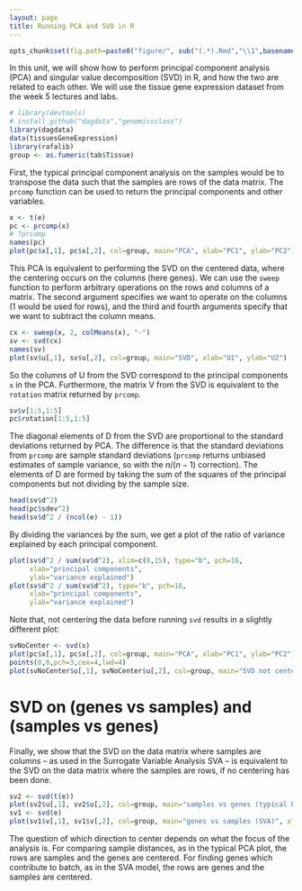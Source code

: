 ---
layout: page
title: Running PCA and SVD in R
---

```{r options, echo=FALSE}
opts_chunk$set(fig.path=paste0("figure/", sub("(.*).Rmd","\\1",basename(knitr:::knit_concord$get('infile'))), "-"))
```

In this unit, we will show how to perform principal component analysis (PCA) and singular value decomposition (SVD) in R, and how the two are related to each other. We will use the tissue gene expression dataset from the week 5 lectures and labs.

```{r}
# library(devtools)
# install_github("dagdata","genomicsclass")
library(dagdata)
data(tissuesGeneExpression)
library(rafalib)
group <- as.fumeric(tab$Tissue)
```


First, the typical principal component analysis on the samples would be to transpose the data such that the samples are rows of the data matrix. The `prcomp` function can be used to return the principal components and other variables.

```{r}
x <- t(e)
pc <- prcomp(x)
# ?prcomp
names(pc)
plot(pc$x[,1], pc$x[,2], col=group, main="PCA", xlab="PC1", ylab="PC2")
```

This PCA is equivalent to performing the SVD on the centered data, where the centering occurs on the columns (here genes). We can use the `sweep` function to perform arbitrary operations on the rows and columns of a matrix. The second argument specifies we want to operate on the columns (1 would be used for rows), and the third and fourth arguments specify that we want to subtract the column means.

```{r}
cx <- sweep(x, 2, colMeans(x), "-")
sv <- svd(cx)
names(sv)
plot(sv$u[,1], sv$u[,2], col=group, main="SVD", xlab="U1", ylab="U2")
```

So the columns of U from the SVD correspond to the principal components `x` in the PCA. Furthermore, the matrix V from the SVD is equivalent to the `rotation` matrix returned by `prcomp`.

```{r}
sv$v[1:5,1:5]
pc$rotation[1:5,1:5]
```

The diagonal elements of D from the SVD are proportional to the standard deviations returned by PCA. The difference is that the standard deviations from `prcomp` are sample standard deviations (`prcomp` returns unbiased estimates of sample variance, so with the $n / (n - 1)$ correction). The elements of D are formed by taking the sum of the squares of the principal components but not dividing by the sample size.

```{r}
head(sv$d^2)
head(pc$sdev^2)
head(sv$d^2 / (ncol(e) - 1))
```

By dividing the variances by the sum, we get a plot of the ratio of variance explained by each principal component.

```{r}
plot(sv$d^2 / sum(sv$d^2), xlim=c(0,15), type="b", pch=16,
     xlab="principal components", 
     ylab="variance explained")
plot(sv$d^2 / sum(sv$d^2), type="b", pch=16,
     xlab="principal components", 
     ylab="variance explained")
```

Note that, not centering the data before running `svd` results in a slightly different plot:

```{r}
svNoCenter <- svd(x)
plot(pc$x[,1], pc$x[,2], col=group, main="PCA", xlab="PC1", ylab="PC2")
points(0,0,pch=3,cex=4,lwd=4)
plot(svNoCenter$u[,1], svNoCenter$u[,2], col=group, main="SVD not centered", xlab="U1", ylab="U2")
```

# SVD on (genes vs samples) and (samples vs genes)

Finally, we show that the SVD on the data matrix where samples are columns -- as used in the Surrogate Variable Analysis SVA -- is equivalent to the SVD on the data matrix where the samples are rows, if no centering has been done. 


```{r}
sv2 <- svd(t(e))
plot(sv2$u[,1], sv2$u[,2], col=group, main="samples vs genes (typical PCA)", xlab="U1", ylab="U2")
sv1 <- svd(e)
plot(sv1$v[,1], sv1$v[,2], col=group, main="genes vs samples (SVA)", xlab="V1", ylab="V2")
```

The question of which direction to center depends on what the focus of the analysis is. For comparing sample distances, as in the typical PCA plot, the rows are samples and the genes are centered. For finding genes which contribute to batch, as in the SVA model, the rows are genes and the samples are centered.



